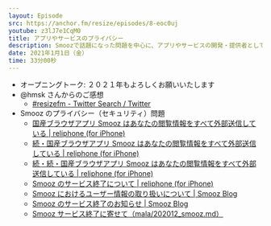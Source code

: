 ```yaml
---
layout: Episode
src: https://anchor.fm/resize/episodes/8-eoc0uj
youtube: z3lJ7e1CqM0
title: アプリやサービスのプライバシー
description: Smoozで話題になった問題を中心に、アプリやサービスの開発・提供者としてプライバシー・ポリシーや個人情報の扱いについて、どう考えた方が良いのかについて話しました。
date: 2021年1月1日（金）
time: 33分00秒
---
```


- オープニングトーク: ２０２１年もよろしくお願いいたします
- @hmsk さんからのご感想
  - [#resizefm - Twitter Search / Twitter](https://twitter.com/search?q=%23resizefm&f=live)
- Smooz のプライバシー（セキュリティ）問題
  - [国産ブラウザアプリ Smooz はあなたの閲覧情報をすべて外部送信している | reliphone (for iPhone)](https://reliphone.jp/post-16195/)
  - [続・国産ブラウザアプリ Smooz はあなたの閲覧情報をすべて外部送信している | reliphone (for iPhone)](https://reliphone.jp/post-16247/)
  - [続・続・国産ブラウザアプリ Smooz はあなたの閲覧情報をすべて外部送信している | reliphone (for iPhone)](https://reliphone.jp/post-16289/)
  - [Smooz のサービス終了について | reliphone (for iPhone)](https://reliphone.jp/post-16361/)
  - [Smooz におけるユーザー情報の取り扱いについて | Smooz Blog](https://smoozapp.com/blog/2020/12/17/smooz-information-handling/)
  - [Smooz のサービス終了のお知らせ | Smooz Blog](https://smoozapp.com/blog/2020/12/23/end_of_service/)
  - [Smooz サービス終了に寄せて（mala/202012_smooz.md）](https://gist.github.com/mala/f443d5d0ba1b46137684e555ade08098)
